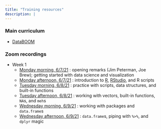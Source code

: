```yaml
---
title: "Training resources"
description: |
---
```


### Main curriculum

- [DataBOOM](http://www.datascience.pizza/)

### Zoom recordings

- Week 1
  - [Monday morning, 6/7/21](https://sewanee-edu.zoom.us/rec/share/4duWw4RS4XQgEPojdWV4ZBYf4yj5I6itEjoBQUJPiETL5_F9Ycy45bIYqm0TZFIh.JvWdOs-coArve9xc) : opening remarks (Jim Peterman, Joe Brew); getting started with data science and visualization
  - [Monday afternoon, 6/7/21](https://sewanee-edu.zoom.us/rec/share/fCr9YKlRcTLZXFahgOBmeXcf4ITQ01E0WnPdawzd2dF-i9lp8CF0DQDZE2N2QOIg.fi8mmVJSKT4PREM1) : introduction to [R](https://cran.r-project.org/), [RStudio](https://www.rstudio.com/), and R scripts
  - [Tuesday morning, 6/8/21](https://sewanee-edu.zoom.us/rec/share/E-nWurvcCcTm5AMXgWpMFIsl4LKeQl7rSmA19-6b5URpOEIvKT2mXtbR2VnWb051.J21rNa681l67X9V8) : practice with scripts, data structures, and built-in functions
  - [Tuesday afternoon, 6/8/21](https://sewanee-edu.zoom.us/rec/share/9yOB5Bci1kGo2yoHi4-5YjHRVosIuR53TjQYClaW_Y6ASHelttQuYZqqqiKLv1C3.768w5x1ZUJgs0MJd) : working with vectors, built-in functions, `NA`s, and `meh`s
  - [Wednesday morning, 6/9/21](https://sewanee-edu.zoom.us/rec/share/xLhGumXryEqDQQReK2Ad7yv-nuze9tZrPY1Ah3ToGuEy3S3FGCmHKvak9cicpi3V.YtmpxY6DIh1Tbjc6?startTime=1623247053000) : working with packages and `data.frame`s
  - [Wednesday afternoon, 6/9/21](https://sewanee-edu.zoom.us/rec/share/s1-pJlZd2buMbu7ztOEh_auzlIxJMQelyZW76X8O-KPXBgQFkHPuxKPsMGI-Zk5K.NRZRS574htqOzFz9?startTime=1623267257000) : `data.frame`s, piping with `%>%`, and `dplyr` magic
  